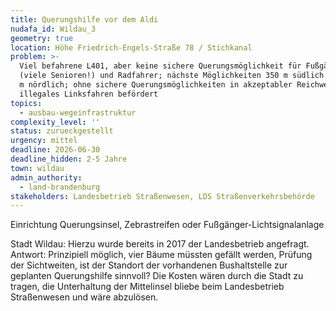```yaml
---
title: Querungshilfe vor dem Aldi
nudafa_id: Wildau_3
geometry: true
location: Höhe Friedrich-Engels-Straße 78 / Stichkanal
problem: >-
  Viel befahrene L401, aber keine sichere Querungsmöglichkeit für Fußgänger
  (viele Senioren!) und Radfahrer; nächste Möglichkeiten 350 m südlich bzw. 290
  m nördlich; ohne sichere Querungsmöglichkeiten in akzeptabler Reichweite wird
  illegales Linksfahren befördert
topics:
  - ausbau-wegeinfrastruktur
complexity_level: ''
status: zurueckgestellt
urgency: mittel
deadline: 2026-06-30
deadline_hidden: 2-5 Jahre
town: wildau
admin_authority:
  - land-brandenburg
stakeholders: Landesbetrieb Straßenwesen, LDS Straßenverkehrsbehörde
---
```

Einrichtung Querungsinsel, Zebrastreifen oder Fußgänger-Lichtsignalanlage

Stadt Wildau: Hierzu wurde bereits in 2017 der Landesbetrieb angefragt. Antwort: Prinzipiell möglich, vier Bäume müssten gefällt werden, Prüfung der Sichtweiten, ist der Standort der vorhandenen Bushaltstelle zur geplanten Querungshilfe sinnvoll? Die Kosten wären durch die Stadt zu tragen, die Unterhaltung der Mittelinsel bliebe beim Landesbetrieb Straßenwesen und wäre abzulösen.
